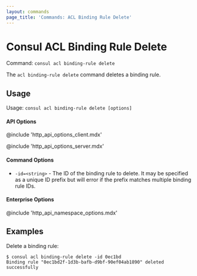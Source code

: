 ```yaml
---
layout: commands
page_title: 'Commands: ACL Binding Rule Delete'
---
```


# Consul ACL Binding Rule Delete

Command: `consul acl binding-rule delete`

The `acl binding-rule delete` command deletes a binding rule.

## Usage

Usage: `consul acl binding-rule delete [options]`

#### API Options

@include 'http_api_options_client.mdx'

@include 'http_api_options_server.mdx'

#### Command Options

- `-id=<string>` - The ID of the binding rule to delete. It may be specified as a
  unique ID prefix but will error if the prefix matches multiple binding rule IDs.

#### Enterprise Options

@include 'http_api_namespace_options.mdx'

## Examples

Delete a binding rule:

```shell-session
$ consul acl binding-rule delete -id 0ec1bd
Binding rule "0ec1bd2f-1d3b-bafb-d9bf-90ef04ab1890" deleted successfully
```
